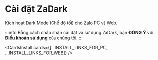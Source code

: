 
# Cài đặt ZaDark

Kích hoạt Dark Mode (Chế độ tối) cho Zalo PC và Web.

:::info
Bằng cách chấp nhận cài đặt và sử dụng ZaDark, bạn **ĐỒNG Ý** với [**Điều khoản sử dụng**](/privacy-policy) của chúng tôi.
:::

<CardsInstall cards={[...INSTALL_LINKS_FOR_PC, ...INSTALL_LINKS_FOR_WEB]} />
